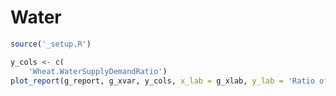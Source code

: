 # Water {#cha:water}



```r
source('_setup.R')
```

<div class="fig-output">
```r
y_cols <- c(
    'Wheat.WaterSupplyDemandRatio')
plot_report(g_report, g_xvar, y_cols, x_lab = g_xlab, y_lab = 'Ratio of water supply and demand')

```
</div>



